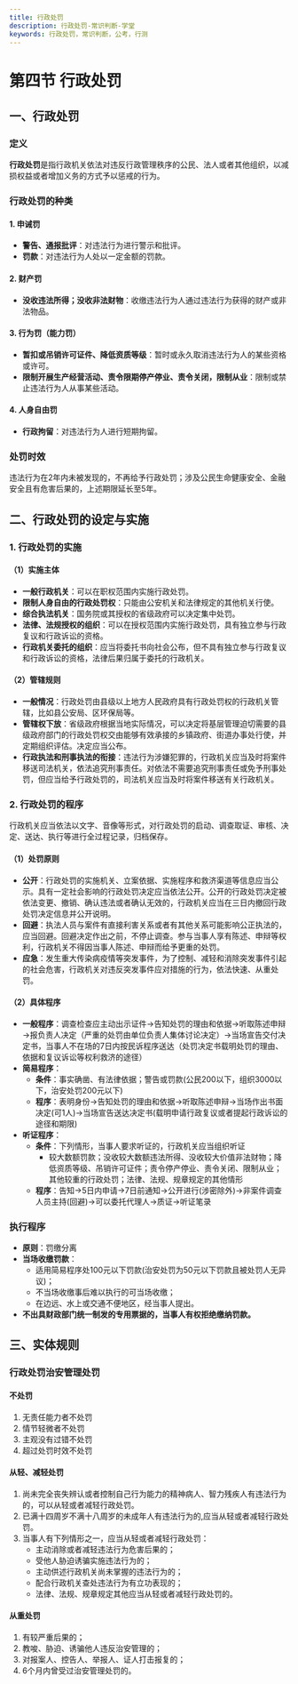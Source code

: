 ```yaml
---
title: 行政处罚
description: 行政处罚-常识判断-学堂
keywords: 行政处罚，常识判断，公考，行测
---
```


# 第四节 行政处罚

## 一、行政处罚

### 定义

**行政处罚**是指行政机关依法对违反行政管理秩序的公民、法人或者其他组织，以减损权益或者增加义务的方式予以惩戒的行为。

### 行政处罚的种类

#### 1. 申诫罚

- **警告、通报批评**：对违法行为进行警示和批评。
- **罚款**：对违法行为人处以一定金额的罚款。

#### 2. 财产罚

- **没收违法所得；没收非法财物**：收缴违法行为人通过违法行为获得的财产或非法物品。

#### 3. 行为罚（能力罚）

- **暂扣或吊销许可证件、降低资质等级**：暂时或永久取消违法行为人的某些资格或许可。
- **限制开展生产经营活动、责令限期停产停业、责令关闭，限制从业**：限制或禁止违法行为人从事某些活动。

#### 4. 人身自由罚

- **行政拘留**：对违法行为人进行短期拘留。

### 处罚时效

违法行为在2年内未被发现的，不再给予行政处罚；涉及公民生命健康安全、金融安全且有危害后果的，上述期限延长至5年。

## 二、行政处罚的设定与实施

### 1. 行政处罚的实施

#### （1）实施主体

- **一般行政机关**：可以在职权范围内实施行政处罚。
- **限制人身自由的行政处罚权**：只能由公安机关和法律规定的其他机关行使。
- **综合执法机关**：国务院或其授权的省级政府可以决定集中处罚。
- **法律、法规授权的组织**：可以在授权范围内实施行政处罚，具有独立参与行政复议和行政诉讼的资格。
- **行政机关委托的组织**：应当将委托书向社会公布，但不具有独立参与行政复议和行政诉讼的资格，法律后果归属于委托的行政机关。

#### （2）管辖规则

- **一般情况**：行政处罚由县级以上地方人民政府具有行政处罚权的行政机关管辖，比如县公安局、区环保局等。
- **管辖权下放**：省级政府根据当地实际情况，可以决定将基层管理迫切需要的县级政府部门的行政处罚权交由能够有效承接的乡镇政府、街道办事处行使，并定期组织评估。决定应当公布。
- **行政执法和刑事执法的衔接**：违法行为涉嫌犯罪的，行政机关应当及时将案件移送司法机关，依法追究刑事责任。对依法不需要追究刑事责任或免予刑事处罚，但应当给予行政处罚的，司法机关应当及时将案件移送有关行政机关。

### 2. 行政处罚的程序

行政机关应当依法以文字、音像等形式，对行政处罚的启动、调查取证、审核、决定、送达、执行等进行全过程记录，归档保存。

#### （1）处罚原则

- **公开**：行政处罚的实施机关、立案依据、实施程序和救济渠道等信息应当公示。具有一定社会影响的行政处罚决定应当依法公开。公开的行政处罚决定被依法变更、撤销、确认违法或者确认无效的，行政机关应当在三日内撤回行政处罚决定信息并公开说明。
- **回避**：执法人员与案件有直接利害关系或者有其他关系可能影响公正执法的，应当回避。回避决定作出之前，不停止调查。参与当事人享有陈述、申辩等权利，行政机关不得因当事人陈述、申辩而给予更重的处罚。
- **应急**：发生重大传染病疫情等突发事件，为了控制、减轻和消除突发事件引起的社会危害，行政机关对违反突发事件应对措施的行为，依法快速、从重处罚。

#### （2）具体程序

- **一般程序**：调查检查应主动出示证件→告知处罚的理由和依据→听取陈述申辩→报负责人决定（严重的处罚由单位负责人集体讨论决定）→当场宣告交付决定书，当事人不在场的7日内按民诉程序送达（处罚决定书载明处罚的理由、依据和复议诉讼等权利救济的途径）
- **简易程序**：
  - **条件**：事实确凿、有法律依据；警告或罚款(公民200以下，组织3000以下，治安处罚200元以下)
  - **程序**：表明身份→告知处罚的理由和依据→听取陈述申辩→当场作出书面决定(可1人)→当场宣告送达决定书(载明申请行政复议或者提起行政诉讼的途径和期限)
- **听证程序**：
  - **条件**：下列情形，当事人要求听证的，行政机关应当组织听证
    - 较大数额罚款；没收较大数额违法所得、没收较大价值非法财物；降低资质等级、吊销许可证件；责令停产停业、责令关闭、限制从业；其他较重的行政处罚；法律、法规、规章规定的其他情形
  - **程序**：告知→5日内申请→7日前通知→公开进行(涉密除外)→非案件调查人员主持(回避)→可以委托代理人→质证→听证笔录

### 执行程序

- **原则**：罚缴分离
- **当场收缴罚款**：
  - 适用简易程序处100元以下罚款(治安处罚为50元以下罚款且被处罚人无异议)；
  - 不当场收缴事后难以执行的可当场收缴；
  - 在边远、水上或交通不便地区，经当事人提出。
- **不出具财政部门统一制发的专用票据的，当事人有权拒绝缴纳罚款。**

## 三、实体规则

### 行政处罚治安管理处罚

#### 不处罚

1. 无责任能力者不处罚
2. 情节轻微者不处罚
3. 主观没有过错不处罚
4. 超过处罚时效不处罚

#### 从轻、减轻处罚

1. 尚未完全丧失辨认或者控制自己行为能力的精神病人、智力残疾人有违法行为的，可以从轻或者减轻行政处罚。
2. 已满十四周岁不满十八周岁的未成年人有违法行为的,应当从轻或者减轻行政处罚。
3. 当事人有下列情形之一，应当从轻或者减轻行政处罚：
   - 主动消除或者减轻违法行为危害后果的；
   - 受他人胁迫诱骗实施违法行为的；
   - 主动供述行政机关尚未掌握的违法行为的；
   - 配合行政机关查处违法行为有立功表现的；
   - 法律、法规、规章规定其他应当从轻或者减轻行政处罚的。

#### 从重处罚

1. 有较严重后果的；
2. 教唆、胁迫、诱骗他人违反治安管理的；
3. 对报案人、控告人、举报人、证人打击报复的；
4. 6个月内曾受过治安管理处罚的。